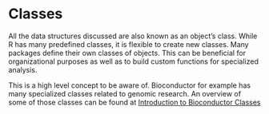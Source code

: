 # Classes

All the data structures discussed are also known as an object's class. While R
has many predefined classes, it is flexible to create new classes. Many packages
define their own classes of objects. This can be beneficial for organizational
purposes as well as to build custom functions for specialized analysis.

This is a high level concept to be aware of. Bioconductor for example has many
specialized classes related to genomic research. An overview of some of those
classes can be found at [Introduction to Bioconductor
Classes](https://lshep.github.io/RPG520/articles/day_4.html)
